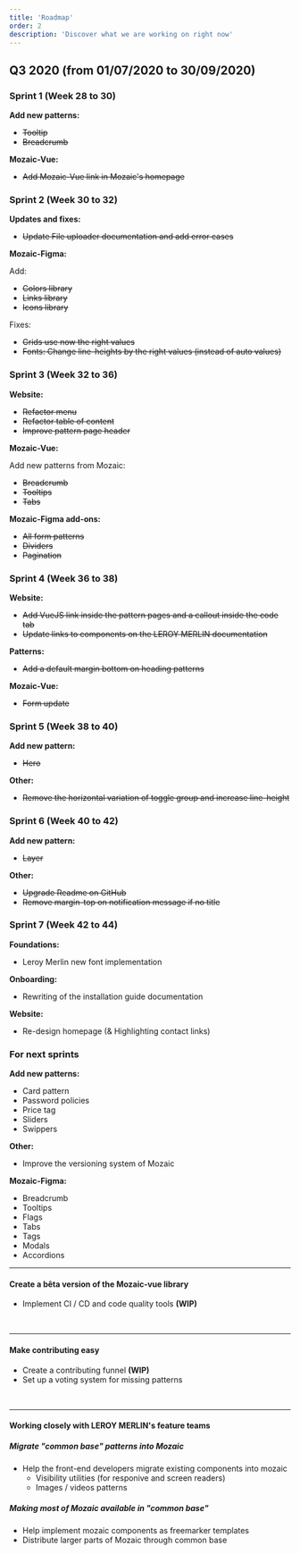 ```yaml
---
title: 'Roadmap'
order: 2
description: 'Discover what we are working on right now'
---
```


## Q3 2020 (from 01/07/2020 to 30/09/2020)

### Sprint 1 (Week 28 to 30)

**Add new patterns:**

- ~~Tooltip~~
- ~~Breadcrumb~~

**Mozaic-Vue:**

- ~~Add Mozaic-Vue link in Mozaic's homepage~~

### Sprint 2 (Week 30 to 32)

**Updates and fixes:**

- ~~Update File uploader documentation and add error cases~~

**Mozaic-Figma:**

Add:

- ~~Colors library~~
- ~~Links library~~
- ~~Icons library~~

Fixes:

- ~~Grids use now the right values~~
- ~~Fonts: Change line-heights by the right values (instead of auto values)~~

### Sprint 3 (Week 32 to 36)

**Website:**

- ~~Refactor menu~~
- ~~Refactor table of content~~
- ~~Improve pattern page header~~

**Mozaic-Vue:**

Add new patterns from Mozaic:

- ~~Breadcrumb~~
- ~~Tooltips~~
- ~~Tabs~~

**Mozaic-Figma add-ons:**

- ~~All form patterns~~
- ~~Dividers~~
- ~~Pagination~~

### Sprint 4 (Week 36 to 38)

**Website:**

- ~~Add VueJS link inside the pattern pages and a callout inside the code tab~~
- ~~Update links to components on the LEROY MERLIN documentation~~

**Patterns:**

- ~~Add a default margin bottom on heading patterns~~

**Mozaic-Vue:**

- ~~Form update~~

### Sprint 5 (Week 38 to 40)

**Add new pattern:**

- ~~Hero~~

**Other:**

- ~~Remove the horizontal variation of toggle group and increase line-height~~

### Sprint 6 (Week 40 to 42)

**Add new pattern:**

- ~~Layer~~

**Other:**

- ~~Upgrade Readme on GitHub~~
- ~~Remove margin-top on notification message if no title~~

### Sprint 7 (Week 42 to 44)

**Foundations:**

- Leroy Merlin new font implementation

**Onboarding:**

- Rewriting of the installation guide documentation

**Website:**

- Re-design homepage (& Highlighting contact links)

### For next sprints

**Add new patterns:**

- Card pattern
- Password policies
- Price tag
- Sliders
- Swippers

**Other:**

- Improve the versioning system of Mozaic

**Mozaic-Figma:**

- Breadcrumb
- Tooltips
- Flags
- Tabs
- Tags
- Modals
- Accordions

---

#### Create a bêta version of the Mozaic-vue library

- Implement CI / CD and code quality tools **(WIP)**

<br />

---

#### Make contributing easy

- Create a contributing funnel **(WIP)**
- Set up a voting system for missing patterns

<br />

---

#### Working closely with LEROY MERLIN's feature teams

##### Migrate "common base" patterns into Mozaic

- Help the front-end developers migrate existing components into mozaic
  - Visibility utilities (for responive and screen readers)
  - Images / videos patterns

##### Making most of Mozaic available in "common base"

- Help implement mozaic components as freemarker templates
- Distribute larger parts of Mozaic through common base
